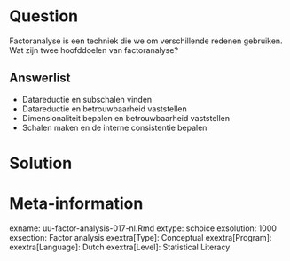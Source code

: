 Question
========
  
Factoranalyse is een techniek die we om verschillende redenen gebruiken. Wat zijn twee hoofddoelen van factoranalyse?


Answerlist
----------
* Datareductie en subschalen vinden
* Datareductie en betrouwbaarheid vaststellen
* Dimensionaliteit bepalen en betrouwbaarheid vaststellen
* Schalen maken en de interne consistentie bepalen

Solution
========
  

Meta-information
================
exname: uu-factor-analysis-017-nl.Rmd
extype: schoice
exsolution: 1000
exsection: Factor analysis
exextra[Type]: Conceptual
exextra[Program]: 
exextra[Language]: Dutch
exextra[Level]: Statistical Literacy
